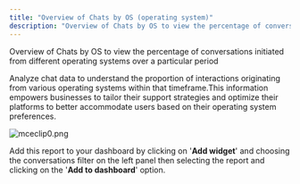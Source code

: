 ```yaml
---
title: "Overview of Chats by OS (operating system)"
description: "Overview of Chats by OS to view the percentage of conversations initiated from different operating systems over a particular period"
---
```


Overview of Chats by OS to view the percentage of conversations initiated from different operating systems over a particular period

Analyze chat data to understand the proportion of interactions originating from various operating systems within that timeframe.This information empowers businesses to tailor their support strategies and optimize their platforms to better accommodate users based on their operating system preferences.

![mceclip0.png](./images/mceclip0-7.png)

Add this report to your dashboard by clicking on '**Add widget**' and choosing the conversations filter on the left panel then selecting the report and clicking on the '**Add to dashboard**' option.
